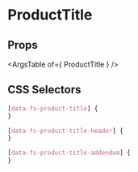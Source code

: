 

# ProductTitle

<Canvas>
  <Story id="molecules-producttitle--product-title" />
</Canvas>

## Props

<ArgsTable of={ ProductTitle } />

## CSS Selectors

```css
[data-fs-product-title] {
}

[data-fs-product-title-header] {
}

[data-fs-product-title-addendum] {
}
```
